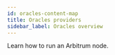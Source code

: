 ```yaml
---
id: oracles-content-map
title: Oracles providers
sidebar_label: Oracles overview
---
```



Learn how to run an Arbitrum node.

<div
  style={{
    display: 'grid',
    gridTemplateColumns: 'repeat(auto-fit, minmax(300px, 1fr))',
    gap: '20px',
  }}
>
  <Card
    title="API3"
    description="Learn out to use API3"
    href="/for-devs/oracles/api3/"
    target="_blank"
  />
  <Card
    title="Chainlink"
    description="Learn out to use Chainlink"
    href="/for-devs/oracles/chainlink/"
    target="_blank"
  />
  <Card
    title="Chronicle"
    description="Learn out to use Chronicle"
    href="/for-devs/oracles/chronicle/"
    target="_blank"
  />
  <Card
    title="Ora"
    description="Learn out to use Ora"
    href="/for-devs/oracles/ora/"
    target="_blank"
  />
  <Card
    title="Supra price feed"
    description="Querying price feeds with Supra"
    href="/for-devs/oracles/supra/use-supras-price-feed-oracle"
    target="_blank"
  />
  <Card
    title="Supra VRF"
    description="Using Supra VRF"
    href="/for-devs/oracles/supra/use-supras-vrf"
    target="_blank"
  />
  <Card
    title="Trellor"
    description="Learn out to use Trellor"
    href="/for-devs/oracles/trellor/"
    target="_blank"
  />
</div>
